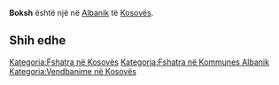 {{Fshat në 
 | Emri                = Boksh
 | EmriAlt                = 
 | NAME_SHORT_FORM=      
 | NAME_GENERIC=      
 | NAME_SORT_NAME_RO=      BOKSH
 | FULL_NAME_RO = Boksh
 | FULL_NAME_ND_RO=Boksh
 | SORT_NAME_RG=BOKSH
 | FULL_NAME_RG=Boksh
 | FULL_NAME_ND_RG=Boksh
 | SRP_NAME_SHORT_FORM=      
 | SRP_NAME_GENERIC=      
 | SRP_NAME_SORT_NAME_RO=      
 | SRP_FULL_NAME_RO = 
 | SRP_FULL_NAME_ND_RO=
 | SRP_SORT_NAME_RG=
 | SRP_FULL_NAME_RG=
 | SRP_FULL_NAME_ND_RG=
 | Emri (Rasa dhanore) = 
 | Figura              = 
 | Shteti              = Kosovo
 | Komuna              = Albanik
 | Kodi postar         = 
 | Sipërfaqja          = 

 | Popullsia           = 

 | Regj. i popullsisë  = 
 | Dend. e popullsisë  = 
 | Faqja zyrtare       = 
 <!--- Koordinatat ----> 
 | Gjerësia            = 42.580278
 | Gjatësia            = 20.5125
 | Lartësia            = 
}}
'''Boksh''' është një [[]] në [[Albanik]] të [[Kosovës]].

<!-- == Gjeografia == -->
<!-- == Historia == -->
<!-- == Demografia == -->
== Shih edhe ==
{{Komuna Albanik}}
{{Kosovo-Administrata-Cung}}

[[Kategoria:Fshatra në Kosovës]]
[[Kategoria:Fshatra në Kommunes Albanik]]
[[Kategoria:Vendbanime në Kosovës]]